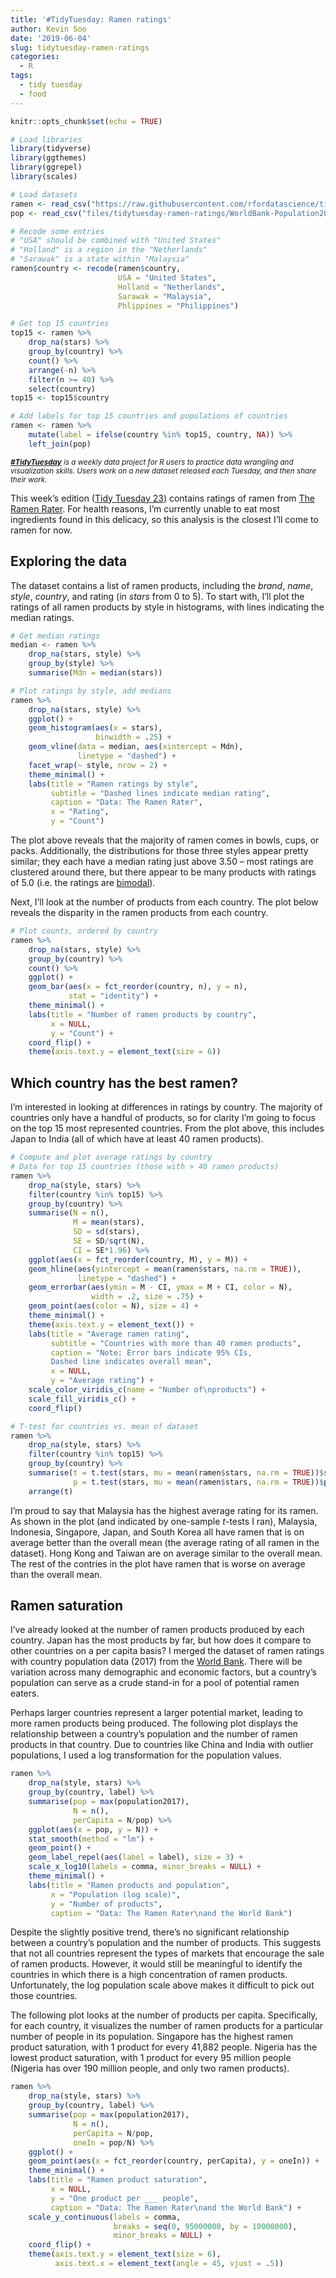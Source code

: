 ```yaml
---
title: '#TidyTuesday: Ramen ratings'
author: Kevin Soo
date: '2019-06-04'
slug: tidytuesday-ramen-ratings
categories:
  - R
tags:
  - tidy tuesday
  - food
---
```


```r
knitr::opts_chunk$set(echo = TRUE)

# Load libraries
library(tidyverse)
library(ggthemes)
library(ggrepel)
library(scales)

# Load datasets
ramen <- read_csv("https://raw.githubusercontent.com/rfordatascience/tidytuesday/master/data/2019/2019-06-04/ramen_ratings.csv")
pop <- read_csv("files/tidytuesday-ramen-ratings/WorldBank-Population2017.csv")

# Recode some entries
# "USA" should be combined with "United States"
# "Holland" is a region in the "Netherlands"
# "Sarawak" is a state within "Malaysia"
ramen$country <- recode(ramen$country, 
                        USA = "United States",
                        Holland = "Netherlands",
                        Sarawak = "Malaysia",
                        Phlippines = "Philippines")

# Get top 15 countries
top15 <- ramen %>%
    drop_na(stars) %>%
    group_by(country) %>%
    count() %>%
    arrange(-n) %>%
    filter(n >= 40) %>%
    select(country)
top15 <- top15$country

# Add labels for top 15 countries and populations of countries
ramen <- ramen %>%
    mutate(label = ifelse(country %in% top15, country, NA)) %>%
    left_join(pop)
```

<small>*[**#TidyTuesday**](https://github.com/rfordatascience/tidytuesday) is a weekly data project for R users to practice data wrangling and visualization skills. Users work on a new dataset released each Tuesday, and then share their work.*</small>

This week's edition ([Tidy Tuesday 23](https://github.com/rfordatascience/tidytuesday/tree/master/data/2019/2019-06-04)) contains ratings of ramen from [The Ramen Rater](https://www.theramenrater.com/resources-2/the-list/). For health reasons, I'm currently unable to eat most ingredients found in this delicacy, so this analysis is the closest I'll come to ramen for now.

## Exploring the data

The dataset contains a list of ramen products, including the *brand*, *name*, *style*, *country*, and rating (in *stars* from 0 to 5). To start with, I'll plot the ratings of all ramen products by style in histograms, with lines indicating the median ratings.

```r
# Get median ratings
median <- ramen %>%
    drop_na(stars, style) %>%
    group_by(style) %>%
    summarise(Mdn = median(stars))

# Plot ratings by style, add medians
ramen %>% 
    drop_na(stars, style) %>%
    ggplot() +
    geom_histogram(aes(x = stars), 
                   binwidth = .25) +
    geom_vline(data = median, aes(xintercept = Mdn), 
               linetype = "dashed") +
    facet_wrap(~ style, nrow = 2) +
    theme_minimal() +
    labs(title = "Ramen ratings by style",
         subtitle = "Dashed lines indicate median rating",
         caption = "Data: The Ramen Rater",
         x = "Rating", 
         y = "Count")
```

The plot above reveals that the majority of ramen comes in bowls, cups, or packs. Additionally, the distributions for those three styles appear pretty similar; they each have a median rating just above 3.50 -- most ratings are clustered around there, but there appear to be many products with ratings of 5.0 (i.e. the ratings are [bimodal](https://en.wikipedia.org/wiki/Multimodal_distribution)).

Next, I'll look at the number of products from each country. The plot below reveals the disparity in the ramen products from each country.

```r
# Plot counts, ordered by country
ramen %>% 
    drop_na(stars, style) %>%
    group_by(country) %>%
    count() %>%
    ggplot() +
    geom_bar(aes(x = fct_reorder(country, n), y = n), 
             stat = "identity") +
    theme_minimal() +
    labs(title = "Number of ramen products by country",
         x = NULL,
         y = "Count") +
    coord_flip() +
    theme(axis.text.y = element_text(size = 6))
```

## Which country has the best ramen?

I'm interested in looking at differences in ratings by country. The majority of countries only have a handful of products, so for clarity I'm going to focus on the top 15 most represented countries. From the plot above, this includes Japan to India (all of which have at least 40 ramen products). 

```r
# Compute and plot average ratings by country
# Data for top 15 countries (those with > 40 ramen products)
ramen %>%
    drop_na(style, stars) %>%
    filter(country %in% top15) %>%
    group_by(country) %>%
    summarise(N = n(), 
              M = mean(stars), 
              SD = sd(stars), 
              SE = SD/sqrt(N), 
              CI = SE*1.96) %>%
    ggplot(aes(x = fct_reorder(country, M), y = M)) +
    geom_hline(aes(yintercept = mean(ramen$stars, na.rm = TRUE)), 
               linetype = "dashed") +
    geom_errorbar(aes(ymin = M - CI, ymax = M + CI, color = N), 
                  width = .2, size = .75) +
    geom_point(aes(color = N), size = 4) +
    theme_minimal() +
    theme(axis.text.y = element_text()) +
    labs(title = "Average ramen rating",
         subtitle = "Countries with more than 40 ramen products",
         caption = "Note: Error bars indicate 95% CIs,
         Dashed line indicates overall mean",
         x = NULL,
         y = "Average rating") +
    scale_color_viridis_c(name = "Number of\nproducts") +
    scale_fill_viridis_c() +
    coord_flip()
```

```r
# T-test for countries vs. mean of dataset
ramen %>%
    drop_na(style, stars) %>%
    filter(country %in% top15) %>%
    group_by(country) %>%
    summarise(t = t.test(stars, mu = mean(ramen$stars, na.rm = TRUE))$statistic,
              p = t.test(stars, mu = mean(ramen$stars, na.rm = TRUE))$p.value) %>%
    arrange(t)
```

I'm proud to say that Malaysia has the highest average rating for its ramen. As shown in the plot (and indicated by one-sample *t*-tests I ran), Malaysia, Indonesia, Singapore, Japan, and South Korea all have ramen that is on average better than the overall mean (the average rating of all ramen in the dataset). Hong Kong and Taiwan are on average similar to the overall mean. The rest of the contries in the plot have ramen that is worse on average than the overall mean.

## Ramen saturation

I've already looked at the number of ramen products produced by each country. Japan has the most products by far, but how does it compare to other countries on a per capita basis? I merged the dataset of ramen ratings with country population data (2017) from the [World Bank](https://data.worldbank.org/indicator/sp.pop.totl). There will be variation across many demographic and economic factors, but a country's population can serve as a crude stand-in for a pool of potential ramen eaters. 

Perhaps larger countries represent a larger potential market, leading to more ramen products being produced. The following plot displays the relationship between a country's population and the number of ramen products in that country. Due to countries like China and India with outlier populations, I used a log transformation for the population values. 

```r
ramen %>%
    drop_na(style, stars) %>%
    group_by(country, label) %>%
    summarise(pop = max(population2017), 
              N = n(),
              perCapita = N/pop) %>%
    ggplot(aes(x = pop, y = N)) +
    stat_smooth(method = "lm") +
    geom_point() +
    geom_label_repel(aes(label = label), size = 3) +
    scale_x_log10(labels = comma, minor_breaks = NULL) +
    theme_minimal() +
    labs(title = "Ramen products and population",
         x = "Population (log scale)",
         y = "Number of products",
         caption = "Data: The Ramen Rater\nand the World Bank")
```

Despite the slightly positive trend, there's no significant relationship between a country's population and the number of products. This suggests that not all countries represent the types of markets that encourage the sale of ramen products. However, it would still be meaningful to identify the countries in which there is a high concentration of ramen products. Unfortunately, the log population scale above makes it difficult to pick out those countries.

The following plot looks at the number of products per capita. Specifically, for each country, it visualizes the number of ramen products for a particular number of people in its population. Singapore has the highest ramen product saturation, with 1 product for every 41,882 people. Nigeria has the lowest product saturation, with 1 product for every 95 million people (Nigeria has over 190 million people, and only two ramen products).

```r
ramen %>%
    drop_na(style, stars) %>%
    group_by(country, label) %>%
    summarise(pop = max(population2017), 
              N = n(),
              perCapita = N/pop,
              oneIn = pop/N) %>%
    ggplot() +
    geom_point(aes(x = fct_reorder(country, perCapita), y = oneIn)) +
    theme_minimal() +
    labs(title = "Ramen product saturation",
         x = NULL,
         y = "One product per ___ people",
         caption = "Data: The Ramen Rater\nand the World Bank") +
    scale_y_continuous(labels = comma, 
                       breaks = seq(0, 95000000, by = 10000000),
                       minor_breaks = NULL) +
    coord_flip() +
    theme(axis.text.y = element_text(size = 6),
          axis.text.x = element_text(angle = 45, vjust = .5))
```

